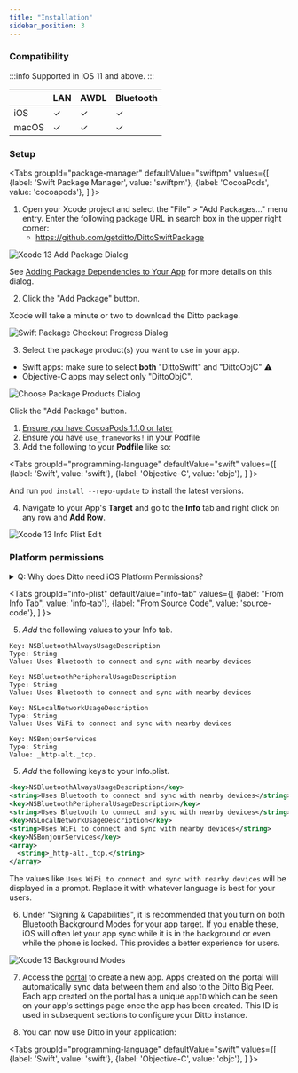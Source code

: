 ```yaml
---
title: "Installation"
sidebar_position: 3
---
```



### Compatibility

:::info
Supported in iOS 11 and above. 
:::

|  | LAN | AWDL | Bluetooth |
|---|---| ---|---|
iOS | ✓ | ✓ | ✓| 
macOS | ✓ | ✓ | ✓ |

### Setup

<Tabs
  groupId="package-manager"
  defaultValue="swiftpm"
  values={[
    {label: 'Swift Package Manager', value: 'swiftpm'},
    {label: 'CocoaPods', value: 'cocoapods'},
  ]
}>

<TabItem value="swiftpm">

1. Open your Xcode project and select the "File" > "Add Packages..." menu entry.
   Enter the following package URL in search box in the upper right corner:
   - https://github.com/getditto/DittoSwiftPackage

![Xcode 13 Add Package Dialog](./xcode13-add-package.png)

See [Adding Package Dependencies to Your App](https://developer.apple.com/documentation/swift_packages/adding_package_dependencies_to_your_app#3512138)
for more details on this dialog.

2. Click the "Add Package" button.

Xcode will take a minute or two to download the Ditto package.

![Swift Package Checkout Progress Dialog](./swiftpm-checkout-progress.png)

3. Select the package product(s) you want to use in your app.

- Swift apps: make sure to select **both** "DittoSwift" and "DittoObjC" :warning:
- Objective-C apps may select only "DittoObjC".

![Choose Package Products Dialog](./swiftpm-choose-products.png)

Click the "Add Package" button.

</TabItem>

<TabItem value="cocoapods">

1. [Ensure you have CocoaPods 1.1.0 or later](https://guides.cocoapods.org/using/getting-started.html)
2. Ensure you have `use_frameworks!` in your Podfile
3. Add the following to your **Podfile** like so:

<Tabs
  groupId="programming-language"
  defaultValue="swift"
  values={[
    {label: 'Swift', value: 'swift'},
    {label: 'Objective-C', value: 'objc'},
  ]
}>
<TabItem value="swift">

<InstallCode framework="cocoa" variant="swift" />

</TabItem>
<TabItem value="objc">

<InstallCode framework="cocoa" variant="objc" />

</TabItem>
</Tabs>

And run `pod install --repo-update` to install the latest versions.

</TabItem>
</Tabs>

4. Navigate to your App's **Target** and go to the **Info** tab and right click on any row and **Add Row**.

![Xcode 13 Info Plist Edit](./xcode13-infoplist.png)


### Platform permissions

<details>
<summary>Q: Why does Ditto need iOS Platform Permissions?</summary>

  Ditto attempts to use all the available networking capabilities of your device
  to locate and sync with other users of your app. This includes standard Wi-Fi
  (which we often refer to as LAN or Local Area Network) and peer-to-peer
  functionality such as AWDL and Bluetooth Low Energy.

  iOS restricts access to some of this functionality for the sake of user
  control and privacy. To unlock the full capabilities of Ditto, it is important
  to configure your app so that it requests all the permissions that it needs.
  These permissions are only asked once when you attempt to start the
  synchronization.

  Since iOS 13 and Xcode 11 an app must ask the user's permission to use
  Bluetooth. However, Ditto will activate Bluetooth by default, which means the
  user will receive a permission prompt automatically. In addition, since iOS 14
  an app must ask the user's permission to use the Local Area Network to discover
  devices.

  * Privacy - Local Network Usage Description
  * Privacy - Bluetooth Peripheral Usage Description
  * Privacy - Bluetooth Always Usage Description
  * A Bonjour service `_http-alt._tcp`.

</details>

<Tabs
groupId="info-plist"
  defaultValue="info-tab"
  values={[
    {label: "From Info Tab", value: 'info-tab'},
    {label: "From Source Code", value: 'source-code'},
  ]
}>

<TabItem value="info-tab">

5. _Add_ the following values to your Info tab.

```
Key: NSBluetoothAlwaysUsageDescription
Type: String
Value: Uses Bluetooth to connect and sync with nearby devices

Key: NSBluetoothPeripheralUsageDescription
Type: String
Value: Uses Bluetooth to connect and sync with nearby devices

Key: NSLocalNetworkUsageDescription
Type: String
Value: Uses WiFi to connect and sync with nearby devices

Key: NSBonjourServices
Type: String
Value: _http-alt._tcp.
```

</TabItem>
<TabItem value="source-code">

5. _Add_ the following keys to your Info.plist. 

```xml title=Info.plist
<key>NSBluetoothAlwaysUsageDescription</key>
<string>Uses Bluetooth to connect and sync with nearby devices</string>
<key>NSBluetoothPeripheralUsageDescription</key>
<string>Uses Bluetooth to connect and sync with nearby devices</string>
<key>NSLocalNetworkUsageDescription</key>
<string>Uses WiFi to connect and sync with nearby devices</string>
<key>NSBonjourServices</key>
<array>
  <string>_http-alt._tcp.</string>
</array>
```

</TabItem>

</Tabs>

The values like `Uses WiFi to connect and sync with nearby devices` will be displayed in a prompt. Replace it with whatever language is best for your users.

6. Under "Signing & Capabilities", it is recommended that you turn on both Bluetooth Background Modes for your app target. If you enable these, iOS will often let your app sync while it is in the background or even while the phone is locked. This provides a better experience for users.

![Xcode 13 Background Modes](./xcode13-backgroundmodes.png)

7. Access the [portal](https://portal.ditto.live) to create a new app. Apps created on the portal will automatically sync data between them and also to the Ditto Big Peer. Each app created on the portal has a unique `appID` which can be seen on your app's settings page once the app has been created. This ID is used in subsequent sections to configure your Ditto instance.

8. You can now use Ditto in your application:

<Tabs
  groupId="programming-language"
  defaultValue="swift"
  values={[
    {label: 'Swift', value: 'swift'},
    {label: 'Objective-C', value: 'objc'},
  ]
}>
<TabItem value="swift">

<Snippet name='online-playground' language='swift' />


</TabItem>
<TabItem value="objc">

<Snippet name='online-playground' language='objc' />

</TabItem>
</Tabs>
